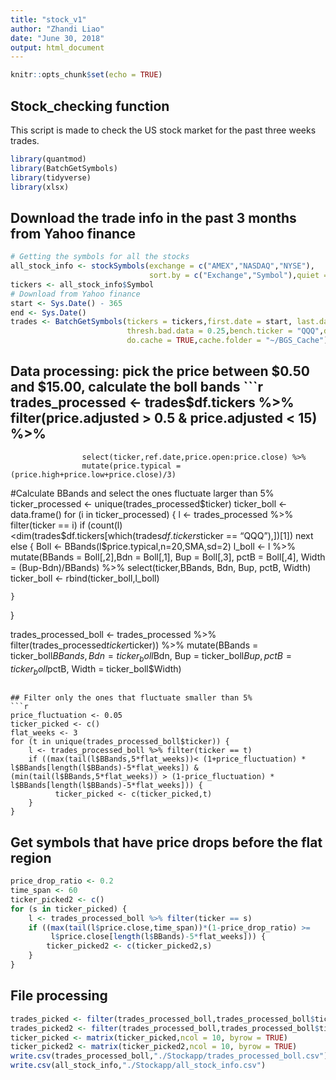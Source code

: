 ```yaml
---
title: "stock_v1"
author: "Zhandi Liao"
date: "June 30, 2018"
output: html_document
---
```


```r
knitr::opts_chunk$set(echo = TRUE)
```

## Stock_checking function

This script is made to check the US stock market for the past three weeks trades. 

```r
library(quantmod)
library(BatchGetSymbols)
library(tidyverse)
library(xlsx)
```

## Download the trade info in the past 3 months from Yahoo finance

```r
# Getting the symbols for all the stocks
all_stock_info <- stockSymbols(exchange = c("AMEX","NASDAQ","NYSE"),
                               sort.by = c("Exchange","Symbol"),quiet = TRUE)
tickers <- all_stock_info$Symbol
# Download from Yahoo finance
start <- Sys.Date() - 365
end <- Sys.Date()
trades <- BatchGetSymbols(tickers = tickers,first.date = start, last.date = end, 
                          thresh.bad.data = 0.25,bench.ticker = "QQQ",do.complete.data = TRUE,
                          do.cache = TRUE,cache.folder = "~/BGS_Cache")
```

## Data processing: pick the price between $0.50 and $15.00, calculate the boll bands 
```r
trades_processed <- trades$df.tickers %>% filter(price.adjusted > 0.5 & price.adjusted < 15) %>%
                    select(ticker,ref.date,price.open:price.close) %>%
                    mutate(price.typical = (price.high+price.low+price.close)/3)
#Calculate BBands and select the ones fluctuate larger than 5%
ticker_processed <- unique(trades_processed$ticker)
ticker_boll <- data.frame()
for (i in ticker_processed) {
    l <- trades_processed %>% filter(ticker == i)
    if (count(l)<dim(trades$df.tickers[which(trades$df.tickers$ticker == "QQQ"),])[1]) next
    else {
      Boll <- BBands(l$price.typical,n=20,SMA,sd=2)
      l_boll <- l %>% mutate(BBands = Boll[,2],Bdn = Boll[,1], 
                             Bup = Boll[,3], pctB = Boll[,4],
                             Width = (Bup-Bdn)/BBands) %>%
                      select(ticker,BBands, Bdn, Bup, pctB, Width)
      ticker_boll <- rbind(ticker_boll,l_boll)
      
    }
}

trades_processed_boll <- trades_processed %>% 
                         filter(trades_processed$ticker %in% unique(ticker_boll$ticker)) %>%
                         mutate(BBands = ticker_boll$BBands, 
                                Bdn = ticker_boll$Bdn, 
                                Bup = ticker_boll$Bup,
                                pctB = ticker_boll$pctB,
                                Width = ticker_boll$Width)
```

## Filter only the ones that fluctuate smaller than 5%
```r
price_fluctuation <- 0.05
ticker_picked <- c()
flat_weeks <- 3
for (t in unique(trades_processed_boll$ticker)) {
    l <- trades_processed_boll %>% filter(ticker == t)
    if ((max(tail(l$BBands,5*flat_weeks))< (1+price_fluctuation) * l$BBands[length(l$BBands)-5*flat_weeks]) & (min(tail(l$BBands,5*flat_weeks)) > (1-price_fluctuation) * l$BBands[length(l$BBands)-5*flat_weeks])) {
          ticker_picked <- c(ticker_picked,t)
    }
}
```

## Get symbols that have price drops before the flat region
```r
price_drop_ratio <- 0.2
time_span <- 60
ticker_picked2 <- c()
for (s in ticker_picked) {
    l <- trades_processed_boll %>% filter(ticker == s)
    if ((max(tail(l$price.close,time_span))*(1-price_drop_ratio) >= 
         l$price.close[length(l$BBands)-5*flat_weeks])) {
        ticker_picked2 <- c(ticker_picked2,s)
    }
}
```
## File processing
```r
trades_picked <- filter(trades_processed_boll,trades_processed_boll$ticker %in% ticker_picked)
trades_picked2 <- filter(trades_processed_boll,trades_processed_boll$ticker %in% ticker_picked2)
ticker_picked <- matrix(ticker_picked,ncol = 10, byrow = TRUE)
ticker_picked2 <- matrix(ticker_picked2,ncol = 10, byrow = TRUE)
write.csv(trades_processed_boll,"./Stockapp/trades_processed_boll.csv")
write.csv(all_stock_info,"./Stockapp/all_stock_info.csv")
```


